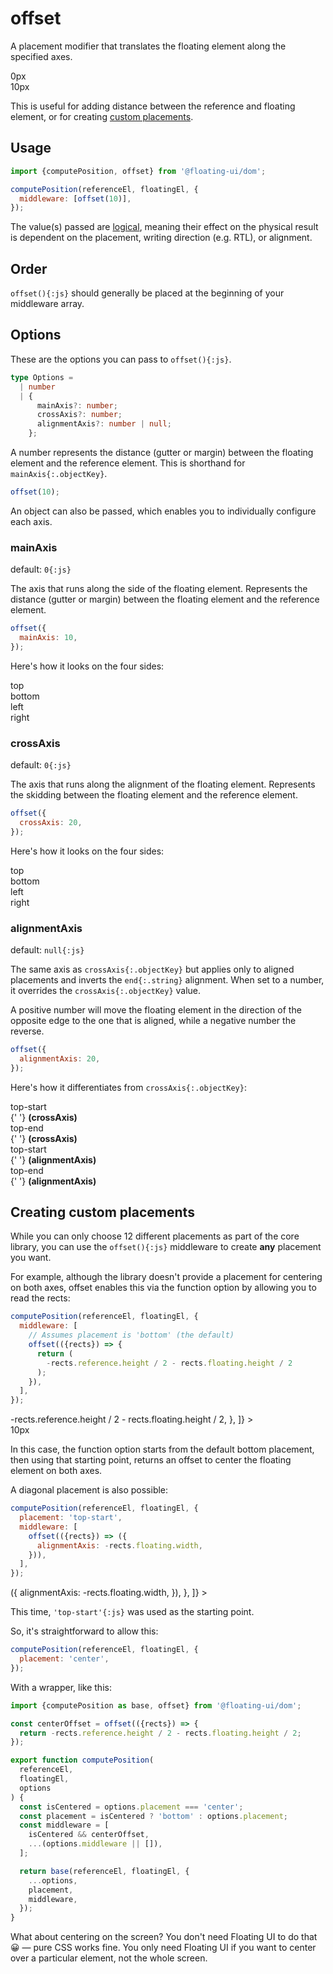 # offset

A placement modifier that translates the floating element along
the specified axes.

<Chrome center className="pt-16 pb-24">
  <div className="flex gap-4">
    <Floating middleware={[{name: 'offset', options: 0}]}>
      <div className="mx-auto grid h-32 w-32 place-items-center border-2 border-dashed border-gray-1000">
        0px
      </div>
    </Floating>
    <Floating middleware={[{name: 'offset', options: 10}]}>
      <div className="mx-auto grid h-32 w-32 place-items-center border-2 border-dashed border-gray-1000">
        10px
      </div>
    </Floating>
  </div>
</Chrome>

This is useful for adding distance between the reference and
floating element, or for creating
[custom placements](/docs/offset#creating-custom-placements).

## Usage

```js
import {computePosition, offset} from '@floating-ui/dom';

computePosition(referenceEl, floatingEl, {
  middleware: [offset(10)],
});
```

The value(s) passed are
[logical](https://developer.mozilla.org/en-US/docs/Web/CSS/CSS_Logical_Properties),
meaning their effect on the physical result is dependent on the
placement, writing direction (e.g. RTL), or alignment.

## Order

`offset(){:js}` should generally be placed at the beginning of
your middleware array.

## Options

These are the options you can pass to `offset(){:js}`.

```ts
type Options =
  | number
  | {
      mainAxis?: number;
      crossAxis?: number;
      alignmentAxis?: number | null;
    };
```

A number represents the distance (gutter or margin) between the
floating element and the reference element. This is shorthand for
`mainAxis{:.objectKey}`.

```js
offset(10);
```

An object can also be passed, which enables you to individually
configure each axis.

### mainAxis

default: `0{:js}`

The axis that runs along the side of the floating element.
Represents the distance (gutter or margin) between the floating
element and the reference element.

```js
offset({
  mainAxis: 10,
});
```

Here's how it looks on the four sides:

<Chrome center className="pt-16 pb-24" tall>
  <div className="mt-4 flex flex-col gap-4 md:flex-row">
    <Floating
      placement="top"
      middleware={[
        {
          name: 'offset',
          options: 10,
        },
      ]}
    >
      <div className="mx-auto grid h-32 w-32 place-items-center border-2 border-dashed border-gray-1000">
        top
      </div>
    </Floating>
    <Floating
      placement="bottom"
      middleware={[
        {
          name: 'offset',
          options: 10,
        },
      ]}
    >
      <div className="mx-auto grid h-32 w-32 place-items-center border-2 border-dashed border-gray-1000">
        bottom
      </div>
    </Floating>
  </div>
  <div className="flex flex-col gap-4 md:flex-row">
    <Floating
      placement="left"
      middleware={[
        {
          name: 'offset',
          options: 10,
        },
      ]}
    >
      <div className="mx-auto grid h-32 w-32 place-items-center border-2 border-dashed border-gray-1000">
        left
      </div>
    </Floating>
    <Floating
      placement="right"
      middleware={[
        {
          name: 'offset',
          options: 10,
        },
      ]}
    >
      <div className="mx-auto grid h-32 w-32 place-items-center border-2 border-dashed border-gray-1000">
        right
      </div>
    </Floating>
  </div>
</Chrome>

### crossAxis

default: `0{:js}`

The axis that runs along the alignment of the floating element.
Represents the skidding between the floating element and the
reference element.

```js
offset({
  crossAxis: 20,
});
```

Here's how it looks on the four sides:

<Chrome center className="pt-16 pb-24" tall>
  <div className="mt-4 flex flex-col gap-4 md:flex-row">
    <Floating
      placement="top"
      middleware={[
        {
          name: 'offset',
          options: {crossAxis: 20},
        },
      ]}
    >
      <div className="mx-auto grid h-32 w-32 place-items-center border-2 border-dashed border-gray-1000">
        top
      </div>
    </Floating>
    <Floating
      placement="bottom"
      middleware={[
        {
          name: 'offset',
          options: {crossAxis: 20},
        },
      ]}
    >
      <div className="mx-auto grid h-32 w-32 place-items-center border-2 border-dashed border-gray-1000">
        bottom
      </div>
    </Floating>
  </div>
  <div className="flex flex-col gap-4 md:flex-row">
    <Floating
      placement="left"
      middleware={[
        {
          name: 'offset',
          options: {crossAxis: 20},
        },
      ]}
    >
      <div className="mx-auto grid h-32 w-32 place-items-center border-2 border-dashed border-gray-1000">
        left
      </div>
    </Floating>
    <Floating
      placement="right"
      middleware={[
        {
          name: 'offset',
          options: {crossAxis: 20},
        },
      ]}
    >
      <div className="mx-auto grid h-32 w-32 place-items-center border-2 border-dashed border-gray-1000">
        right
      </div>
    </Floating>
  </div>
</Chrome>

### alignmentAxis

default: `null{:js}`

The same axis as `crossAxis{:.objectKey}` but applies only to
aligned placements and inverts the `end{:.string}` alignment.
When set to a number, it overrides the `crossAxis{:.objectKey}`
value.

A positive number will move the floating element in the direction
of the opposite edge to the one that is aligned, while a negative
number the reverse.

```js
offset({
  alignmentAxis: 20,
});
```

Here's how it differentiates from `crossAxis{:.objectKey}`:

<Chrome center className="pt-16 pb-24" tall>
  <div className="mt-4 flex flex-col gap-4 md:flex-row">
    <Floating
      placement="top-start"
      middleware={[
        {
          name: 'offset',
          options: {crossAxis: 20},
        },
      ]}
    >
      <div className="mx-auto grid h-32 w-48 place-items-center border-2 border-dashed border-gray-1000 text-center">
        top-start <br />{' '}
        <strong className="text-inherit">(crossAxis)</strong>
      </div>
    </Floating>
    <Floating
      placement="top-end"
      middleware={[
        {
          name: 'offset',
          options: {crossAxis: 20},
        },
      ]}
    >
      <div className="mx-auto grid h-32 w-48 place-items-center border-2 border-dashed border-gray-1000 text-center">
        top-end <br />{' '}
        <strong className="text-inherit">(crossAxis)</strong>
      </div>
    </Floating>
  </div>
  <div className="flex flex-col gap-4 md:flex-row">
    <Floating
      placement="top-start"
      middleware={[
        {
          name: 'offset',
          options: {alignmentAxis: 20},
        },
      ]}
    >
      <div className="mx-auto grid h-32 w-48 place-items-center border-2 border-dashed border-gray-1000 text-center">
        top-start <br />{' '}
        <strong className="text-inherit">(alignmentAxis)</strong>
      </div>
    </Floating>
    <Floating
      placement="top-end"
      middleware={[
        {
          name: 'offset',
          options: {alignmentAxis: 20},
        },
      ]}
    >
      <div className="mx-auto grid h-32 w-48 place-items-center border-2 border-dashed border-gray-1000 text-center">
        top-end <br />{' '}
        <strong className="text-inherit">(alignmentAxis)</strong>
      </div>
    </Floating>
  </div>
</Chrome>

## Creating custom placements

While you can only choose 12 different placements as part of the
core library, you can use the `offset(){:js}` middleware to
create **any** placement you want.

For example, although the library doesn't provide a placement for
centering on both axes, offset enables this via the function
option by allowing you to read the rects:

```js
computePosition(referenceEl, floatingEl, {
  middleware: [
    // Assumes placement is 'bottom' (the default)
    offset(({rects}) => {
      return (
        -rects.reference.height / 2 - rects.floating.height / 2
      );
    }),
  ],
});
```

<Chrome center className="pt-16 pb-24">
  <div className="flex gap-4">
    <Floating
      middleware={[
        {
          name: 'offset',
          options: ({rects}) =>
            -rects.reference.height / 2 -
            rects.floating.height / 2,
        },
      ]}
    >
      <div className="mx-auto grid h-32 w-32 place-items-center border-2 border-dashed border-gray-1000">
        10px
      </div>
    </Floating>
  </div>
</Chrome>

In this case, the function option starts from the default bottom
placement, then using that starting point, returns an offset to
center the floating element on both axes.

A diagonal placement is also possible:

```js
computePosition(referenceEl, floatingEl, {
  placement: 'top-start',
  middleware: [
    offset(({rects}) => ({
      alignmentAxis: -rects.floating.width,
    })),
  ],
});
```

<Chrome center className="pt-16 pb-24">
  <div className="flex gap-4">
    <Floating
      placement="top-start"
      middleware={[
        {
          name: 'offset',
          options: ({rects}) => ({
            alignmentAxis: -rects.floating.width,
          }),
        },
      ]}
    >
      <div className="mx-auto grid h-32 w-32 place-items-center border-2 border-dashed border-gray-1000" />
    </Floating>
  </div>
</Chrome>

This time, `'top-start'{:js}` was used as the starting point.

So, it's straightforward to allow this:

```js
computePosition(referenceEl, floatingEl, {
  placement: 'center',
});
```

With a wrapper, like this:

```js
import {computePosition as base, offset} from '@floating-ui/dom';

const centerOffset = offset(({rects}) => {
  return -rects.reference.height / 2 - rects.floating.height / 2;
});

export function computePosition(
  referenceEl,
  floatingEl,
  options
) {
  const isCentered = options.placement === 'center';
  const placement = isCentered ? 'bottom' : options.placement;
  const middleware = [
    isCentered && centerOffset,
    ...(options.middleware || []),
  ];

  return base(referenceEl, floatingEl, {
    ...options,
    placement,
    middleware,
  });
}
```

<Notice>
  What about centering on the screen? You don't need Floating UI
  to do that 😀 — pure CSS works fine. You only need Floating UI
  if you want to center over a particular element, not the whole
  screen.
</Notice>
